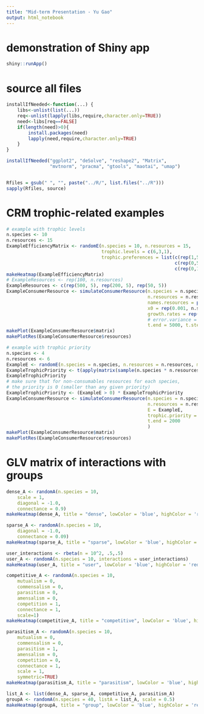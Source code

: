 ```yaml
---
title: "Mid-term Presentation - Yu Gao"
output: html_notebook
---
```


# demonstration of Shiny app

```r
shiny::runApp()
```


# source all files
```r
installIfNeeded<-function(...) {
    libs<-unlist(list(...))
    req<-unlist(lapply(libs,require,character.only=TRUE))
    need<-libs[req==FALSE]
    if(length(need)>0){ 
        install.packages(need)
        lapply(need,require,character.only=TRUE)
    }
}

installIfNeeded("ggplot2", "deSolve", "reshape2", "Matrix", 
                "mvtnorm", "pracma", "gtools", "maotai", "umap")


Rfiles = gsub(" ", "", paste("../R/", list.files("../R")))
sapply(Rfiles, source)
```

# CRM trophic-related examples
```r
# example with trophic levels
n.species <- 10
n.resources <- 15
ExampleEfficiencyMatrix <- randomE(n.species = 10, n.resources = 15,
                                   trophic.levels = c(6,3,1),
                                   trophic.preferences = list(c(rep(1,5), rep(-1, 5), rep(0, 5)), 
                                                              c(rep(0,5), rep(1, 5), rep(-1, 5)), 
                                                              c(rep(0,10), rep(1, 5))))
makeHeatmap(ExampleEfficiencyMatrix)
# ExampleResources <- rep(100, n.resources)
ExampleResources <- c(rep(500, 5), rep(200, 5), rep(50, 5))
ExampleConsumerResource <- simulateConsumerResource(n.species = n.species, 
                                                    n.resources = n.resources, names.species = letters[1:n.species], 
                                                    names.resources = paste0("res",LETTERS[1:n.resources]), E = ExampleEfficiencyMatrix, 
                                                    x0 = rep(0.001, n.species), resources = ExampleResources, 
                                                    growth.rates = rep(1, n.species),
                                                    # error.variance = 0.001,
                                                    t.end = 5000, t.step = 1)
makePlot(ExampleConsumerResource$matrix)
makePlotRes(ExampleConsumerResource$resources)

```

```r
# example with trophic priority
n.species <- 4
n.resources <- 6
ExampleE <- randomE(n.species = n.species, n.resources = n.resources, mean.consumption = n.resources, mean.production = 0)
ExampleTrophicPriority <- t(apply(matrix(sample(n.species * n.resources), nrow = n.species), 1, order))
ExampleTrophicPriority
# make sure that for non-consumables resources for each species, 
# the priority is 0 (smaller than any given priority) 
ExampleTrophicPriority <- (ExampleE > 0) * ExampleTrophicPriority
ExampleConsumerResource <- simulateConsumerResource(n.species = n.species, 
                                                    n.resources = n.resources, 
                                                    E = ExampleE, 
                                                    trophic.priority = ExampleTrophicPriority,
                                                    t.end = 2000
                                                    )
makePlot(ExampleConsumerResource$matrix)
makePlotRes(ExampleConsumerResource$resources)
```
# GLV matrix of interactions with groups
```r
dense_A <- randomA(n.species = 10, 
    scale = 1, 
    diagonal = -1.0, 
    connectance = 0.9)
makeHeatmap(dense_A, title = "dense", lowColor = 'blue', highColor = 'red')

sparse_A <- randomA(n.species = 10, 
    diagonal = -1.0,
    connectance = 0.09)
makeHeatmap(sparse_A, title = "sparse", lowColor = 'blue', highColor = 'red')

user_interactions <- rbeta(n = 10^2, .5,.5)
user_A <- randomA(n.species = 10, interactions = user_interactions)
makeHeatmap(user_A, title = "user", lowColor = 'blue', highColor = 'red')

competitive_A <- randomA(n.species = 10, 
    mutualism = 0, 
    commensalism = 0, 
    parasitism = 0, 
    amensalism = 0, 
    competition = 1, 
    connectance = 1, 
    scale=1)
makeHeatmap(competitive_A, title = "competitive", lowColor = 'blue', highColor = 'red')

parasitism_A <- randomA(n.species = 10, 
    mutualism = 0,
    commensalism = 0,
    parasitism = 1,
    amensalism = 0,
    competition = 0,
    connectance = 1,
    scale = 1,
    symmetric=TRUE)
makeHeatmap(parasitism_A, title = "parasitism", lowColor = 'blue', highColor = 'red')

list_A <- list(dense_A, sparse_A, competitive_A, parasitism_A)
groupA <- randomA(n.species = 40, listA = list_A, scale = 0.5)
makeHeatmap(groupA, title = "group", lowColor = 'blue', highColor = 'red')
```
